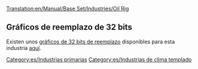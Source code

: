 [[Translation:en/Manual/Base Set/Industries/Oil Rig]]

{{es/Industrias| nombre=Plataforma petrolífera
| imagen=Oilrig.png
| climas=[[es/Manual/Clima|Templado]]
| acepta=[[es/Manual/Base Set/Cargos/Pasajeros|Pasajeros]]
| produce=[[es/Manual/Base Set/Cargos/Petróleo|Petróleo]], Pasajeros
| notas= No está presente en ningún otro [[es/Manual/Clima|clima]]. Incorpora [[es/Muelles|muelles]] y un [[es/Manual/Aeropuertos|helipuerto]] disponibles para todas las [[es/Manual/Empresa de transporte|empresas]].
}}
==Gráficos de reemplazo de 32 bits==
Existen unos [[es/Archive/Old 32bpp/Desarrollo de gráficos de 32 bits|gráficos de 32 bits de reemplazo]] disponibles para esta industria [[es/Lista de archivos descargables de 32 bits|aquí]].


[[Category:es/Industrias primarias]]
[[Category:es/Industrias de clima templado]]
